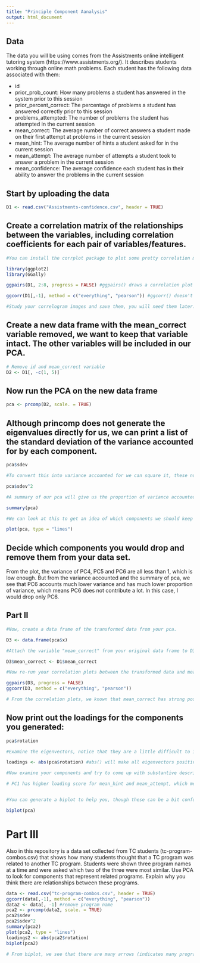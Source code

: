 ```yaml
---
title: "Principle Component Aanalysis"
output: html_document
---
```

## Data
The data you will be using comes from the Assistments online intelligent tutoring system (https://www.assistments.org/). It describes students working through online math problems. Each student has the following data associated with them:

- id
- prior_prob_count: How many problems a student has answered in the system prior to this session
- prior_percent_correct: The percentage of problems a student has answered correctly prior to this session
- problems_attempted: The number of problems the student has attempted in the current session
- mean_correct: The average number of correct answers a student made on their first attempt at problems in the current session
- mean_hint: The average number of hints a student asked for in the current session
- mean_attempt: The average number of attempts a student took to answer a problem in the current session
- mean_confidence: The average confidence each student has in their ability to answer the problems in the current session

## Start by uploading the data
```r
D1 <- read.csv("Assistments-confidence.csv", header = TRUE)

```

## Create a correlation matrix of the relationships between the variables, including correlation coefficients for each pair of variables/features.

```r
#You can install the corrplot package to plot some pretty correlation matrices (sometimes called correlograms)

library(ggplot2)
library(GGally)

ggpairs(D1, 2:8, progress = FALSE) #ggpairs() draws a correlation plot between all the columns you identify by number (second option, you don't need the first column as it is the student ID) and progress = FALSE stops a progress bar appearing as it renders your plot

ggcorr(D1[,-1], method = c("everything", "pearson")) #ggcorr() doesn't have an explicit option to choose variables so we need to use matrix notation to drop the id variable. We then need to choose a "method" which determines how to treat missing values (here we choose to keep everything, and then which kind of correlation calculation to use, here we are using Pearson correlation, the other options are "kendall" or "spearman")

#Study your correlogram images and save them, you will need them later. Take note of what is strongly related to the outcome variable of interest, mean_correct. 
```

## Create a new data frame with the mean_correct variable removed, we want to keep that variable intact. The other variables will be included in our PCA.

```r
# Remove id and mean_correct variable
D2 <- D1[, -c(1, 5)]

```

## Now run the PCA on the new data frame

```r
pca <- prcomp(D2, scale. = TRUE)
```

## Although princomp does not generate the eigenvalues directly for us, we can print a list of the standard deviation of the variance accounted for by each component.

```r
pca$sdev

#To convert this into variance accounted for we can square it, these numbers are proportional to the eigenvalue

pca$sdev^2

#A summary of our pca will give us the proportion of variance accounted for by each component

summary(pca)

#We can look at this to get an idea of which components we should keep and which we should drop

plot(pca, type = "lines")
```

## Decide which components you would drop and remove them from your data set.
From the plot, the variance of PC4, PC5 and PC6 are all less than 1, which is low enough. But from the variance accounted and the summary of pca, we see that PC6 accounts much lower variance and has much lower proportion of variance, which means PC6 does not contribute a lot. In this case, I would drop only PC6.


## Part II

```r
#Now, create a data frame of the transformed data from your pca.

D3 <- data.frame(pca$x)

#Attach the variable "mean_correct" from your original data frame to D3.

D3$mean_correct <- D1$mean_correct

#Now re-run your correlation plots between the transformed data and mean_correct. If you had dropped some components would you have lost important information about mean_correct?

ggpairs(D3, progress = FALSE) 
ggcorr(D3, method = c("everything", "pearson")) 

# From the correlation plots, we known that mean_correct has strong positive correlation with PC1 and PC2. In this case, if we had dropped PC1 and PC2, we would have lost important information. Also, there is a negative correlation between mean_correct and PC6, although the correlation is not too strong, PC6 is the only one holds the negative correlation with mean_correct, we consider not to drop PC6. In this case, if we had dropped PC6, we may also have lost some important information. PC4 has positive correlation with mean_correct but not so strong, in this case, if we had dropped PC3, PC4, PC5, we may not have lost important infomration.
```
## Now print out the loadings for the components you generated:

```r
pca$rotation

#Examine the eigenvectors, notice that they are a little difficult to interpret. It is much easier to make sense of them if we make them proportional within each component

loadings <- abs(pca$rotation) #abs() will make all eigenvectors positive

#Now examine your components and try to come up with substantive descriptions of what some might represent?

# PC1 has higher loading score for mean_hint and mean_attempt, which means PC1 might represent how many attempts and efforts did students put in. PC2 has higher loading score for prior_prob_count and prior_percent_correct, which means PC2 might represents the prior abilities and experience for students. PC3 has higher loading score for mean_confidence, which means PC3 might represent students' confidence of their ability.


#You can generate a biplot to help you, though these can be a bit confusing. They plot the transformed data by the first two components. Therefore, the axes represent the direction of maximum variance accounted for. Then mapped onto this point cloud are the original directions of the variables, depicted as red arrows. It is supposed to provide a visualization of which variables "go together". Variables that possibly represent the same underlying construct point in the same direction.  

biplot(pca)

```
# Part III  
Also in this repository is a data set collected from TC students (tc-program-combos.csv) that shows how many students thought that a TC program was related to another TC program. Students were shown three program names at a time and were asked which two of the three were most similar. Use PCA to look for components that represent related programs. Explain why you think there are relationships between these programs.

```r
data <- read.csv("tc-program-combos.csv", header = TRUE)
ggcorr(data[,-1], method = c("everything", "pearson"))
data2 <- data[, -1] #remove program name
pca2 <- prcomp(data2, scale. = TRUE)
pca2$sdev
pca2$sdev^2
summary(pca2)
plot(pca2, type = "lines")
loadings2 <- abs(pca2$rotation)
biplot(pca2)

# From biplot, we see that there are many arrows (indicates many programs) almost toward to the same direction (such that Clinical Psychology, Sexuality Women and Gender in Psychology, Counseling Psychology), which means they are highly correlated. In this case, there are relationships between these programs.
```





